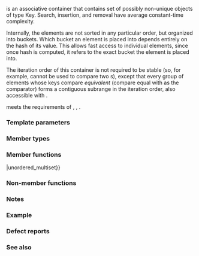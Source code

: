 {{cpp/title|unordered_multiset}}
{{cpp/container/unordered_multiset/navbar}}
{{dcl begin}}
{{dcl header|unordered_set}}
{{dcl|num=1|since=c++11|1=
template&lt;
    class Key,
    class Hash = std::hash&lt;Key&gt;,
    class KeyEqual = std::equal_to&lt;Key&gt;,
    class Allocator = std::allocator&lt;Key&gt;
&gt; class unordered_multiset;
}}
{{dcl|num=2|since=c++17|1=
namespace pmr {
    template&lt;
        class Key,
        class Hash = std::hash&lt;Key&gt;,
        class Pred = std::equal_to&lt;Key&gt;
    &gt; using unordered_multiset = std::unordered_multiset&lt;Key, Hash, Pred,
                                     std::pmr::polymorphic_allocator&lt;Key&gt;&gt;;
}
}}
{{dcl end}}

{{tt|std::unordered_multiset}} is an associative container that contains set of possibly non-unique objects of type Key. Search, insertion, and removal have average constant-time complexity.

Internally, the elements are not sorted in any particular order, but organized into buckets. Which bucket an element is placed into depends entirely on the hash of its value. This allows fast access to individual elements, since once hash is computed, it refers to the exact bucket the element is placed into.

The iteration order of this container is not required to be stable (so, for example, {{lc|std::equal}} cannot be used to compare two {{tt|std::unordered_multiset}}s), except that every group of elements whose keys compare ''equivalent'' (compare equal with {{lc|key_eq()}} as the comparator) forms a contiguous subrange in the iteration order, also accessible with {{lc|equal_range()}}.

{{tt|std::unordered_multiset}} meets the requirements of {{named req|Container}}, {{named req|AllocatorAwareContainer}}, {{named req|UnorderedAssociativeContainer}}.

===Template parameters===
{{todo|Add descriptions of the template parameters.}}

===Member types===
{{dsc begin}}
{{dsc hitem|Type|Definition}}
{{dsc inc|cpp/container/dsc key_type|unordered_multiset}}
{{dsc inc|cpp/container/dsc value_type|unordered_multiset}}
{{dsc inc|cpp/container/dsc size_type|unordered_multiset}}
{{dsc inc|cpp/container/dsc difference_type|unordered_multiset}}
{{dsc inc|cpp/container/dsc hasher|unordered_multiset}}
{{dsc inc|cpp/container/dsc key_equal|unordered_multiset}}
{{dsc inc|cpp/container/dsc allocator_type|unordered_multiset}}
{{dsc inc|cpp/container/dsc reference|unordered_multiset}}
{{dsc inc|cpp/container/dsc const_reference|unordered_multiset}}
{{dsc inc|cpp/container/dsc pointer|unordered_multiset}}
{{dsc inc|cpp/container/dsc const_pointer|unordered_multiset}}
{{dsc inc|cpp/container/dsc iterator|unordered_multiset}}
{{dsc inc|cpp/container/dsc const_iterator|unordered_multiset}}
{{dsc inc|cpp/container/dsc local_iterator|unordered_multiset}}
{{dsc inc|cpp/container/dsc const_local_iterator|unordered_multiset}}
{{dsc inc|cpp/container/dsc node_type|unordered_multiset}}
{{dsc end}}

===Member functions===
{{dsc begin}}
{{dsc inc|cpp/container/dsc constructor|unordered_multiset}}
{{dsc inc|cpp/container/dsc destructor|unordered_multiset}}
{{dsc inc|cpp/container/dsc operator{{=}}|unordered_multiset}}
{{dsc inc|cpp/container/dsc get_allocator|unordered_multiset}}

{{dsc h2|Iterators}}
{{dsc inc|cpp/container/dsc begin|unordered_multiset}}
{{dsc inc|cpp/container/dsc end|unordered_multiset}}

{{dsc h2|Capacity}}
{{dsc inc|cpp/container/dsc empty|unordered_multiset}}
{{dsc inc|cpp/container/dsc size|unordered_multiset}}
{{dsc inc|cpp/container/dsc max_size|unordered_multiset}}

{{dsc h2|Modifiers}}
{{dsc inc|cpp/container/dsc clear|unordered_multiset}}
{{dsc inc|cpp/container/dsc insert|unordered_multiset}}
{{dsc inc|cpp/container/dsc insert_range|unordered_multiset}}
{{dsc inc|cpp/container/dsc emplace|unordered_multiset}}
{{dsc inc|cpp/container/dsc emplace_hint|unordered_multiset}}
{{dsc inc|cpp/container/dsc erase|unordered_multiset}}
{{dsc inc|cpp/container/dsc swap|unordered_multiset}}
{{dsc inc|cpp/container/dsc extract|unordered_multiset}}
{{dsc inc|cpp/container/dsc merge|unordered_multiset}}

{{dsc h2|Lookup}}
{{dsc inc|cpp/container/dsc count|unordered_multiset}}
{{dsc inc|cpp/container/dsc find|unordered_multiset}}
{{dsc inc|cpp/container/dsc contains|unordered_multiset}}
{{dsc inc|cpp/container/dsc equal_range|unordered_multiset}}

{{dsc h2|Bucket interface}}
{{dsc inc|cpp/container/dsc begin(int)|unordered_multiset}}
{{dsc inc|cpp/container/dsc end(int)|unordered_multiset}}
{{dsc inc|cpp/container/dsc bucket_count|unordered_multiset}}
{{dsc inc|cpp/container/dsc max_bucket_count|unordered_multiset}}
{{dsc inc|cpp/container/dsc bucket_size|unordered_multiset}}
{{dsc inc|cpp/container/dsc bucket|unordered_multiset}}

{{dsc h2|Hash policy}}
{{dsc inc|cpp/container/dsc load_factor|unordered_multiset}}
{{dsc inc|cpp/container/dsc max_load_factor|unordered_multiset}}
{{dsc inc|cpp/container/dsc rehash|unordered_multiset}}
{{dsc inc|cpp/container/dsc reserve|unordered_multiset}}

{{dsc h2|Observers}}
{{dsc inc|cpp/container/dsc hash_function|unordered_multiset}}
{{dsc inc|cpp/container/dsc key_eq|unordered_multiset}}
{{dsc end}}

===Non-member functions===
{{dsc begin}}
{{dsc inc|cpp/container/dsc operator_cmp_unord|unordered_multiset}}
{{dsc inc|cpp/container/dsc swap2|unordered_multiset}}
{{dsc inc|cpp/container/dsc erase_if|unordered_multiset}}
{{dsc end}}

{{rrev|since=c++17|
==={{rl|deduction guides|Deduction guides}}===
}}

===Notes===
{{cpp/container/assoc note}}

{{ftm begin|std=1|comment=1}}
{{ftm|__cpp_lib_containers_ranges|value=202202L|std=C++23|Ranges construction and insertion for containers}}
{{ftm end}}

===Example===
{{example}}

===Defect reports===
{{dr list begin}}
{{dr list item|wg=lwg|dr=2050|std=C++11|before=the definitions of {{tt|reference}}, {{tt|const_reference}}, {{tt|pointer}}&lt;br&gt;and {{tt|const_pointer}} were based on {{tt|allocator_type}}|after=based on {{tt|value_type}} and&lt;br&gt;{{lc|std::allocator_traits}}}}
{{dr list end}}

===See also===
{{dsc begin}}
{{dsc inc|cpp/container/dsc unordered_set}}
{{dsc inc|cpp/container/dsc multiset}}
{{dsc inc|cpp/container/dsc flat_multiset}}
{{dsc end}}

{{langlinks|de|es|fr|it|ja|pt|ru|zh}}